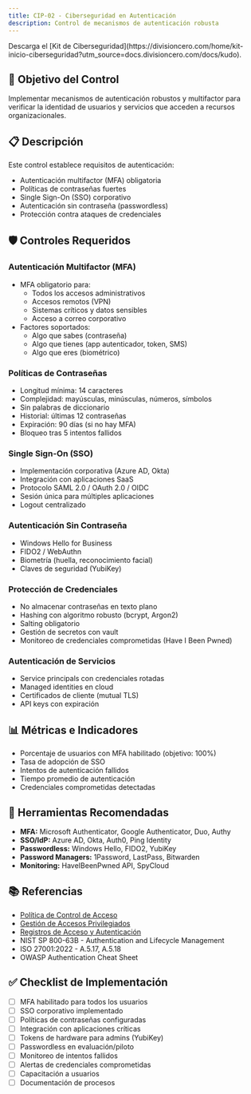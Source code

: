 ```yaml
---
title: CIP-02 - Ciberseguridad en Autenticación
description: Control de mecanismos de autenticación robusta
---
```


<Callout title="Quieres aprender más?">
  Descarga el [Kit de Ciberseguridad](https://divisioncero.com/home/kit-inicio-ciberseguridad?utm_source=docs.divisioncero.com/docs/kudo).
</Callout>

## 🎯 Objetivo del Control

Implementar mecanismos de autenticación robustos y multifactor para verificar la identidad de usuarios y servicios que acceden a recursos organizacionales.

## 📋 Descripción

Este control establece requisitos de autenticación:
- Autenticación multifactor (MFA) obligatoria
- Políticas de contraseñas fuertes
- Single Sign-On (SSO) corporativo
- Autenticación sin contraseña (passwordless)
- Protección contra ataques de credenciales

## 🛡️ Controles Requeridos

### Autenticación Multifactor (MFA)
- MFA obligatorio para:
  - Todos los accesos administrativos
  - Accesos remotos (VPN)
  - Sistemas críticos y datos sensibles
  - Acceso a correo corporativo
- Factores soportados:
  - Algo que sabes (contraseña)
  - Algo que tienes (app autenticador, token, SMS)
  - Algo que eres (biométrico)

### Políticas de Contraseñas
- Longitud mínima: 14 caracteres
- Complejidad: mayúsculas, minúsculas, números, símbolos
- Sin palabras de diccionario
- Historial: últimas 12 contraseñas
- Expiración: 90 días (si no hay MFA)
- Bloqueo tras 5 intentos fallidos

### Single Sign-On (SSO)
- Implementación corporativa (Azure AD, Okta)
- Integración con aplicaciones SaaS
- Protocolo SAML 2.0 / OAuth 2.0 / OIDC
- Sesión única para múltiples aplicaciones
- Logout centralizado

### Autenticación Sin Contraseña
- Windows Hello for Business
- FIDO2 / WebAuthn
- Biometría (huella, reconocimiento facial)
- Claves de seguridad (YubiKey)

### Protección de Credenciales
- No almacenar contraseñas en texto plano
- Hashing con algoritmo robusto (bcrypt, Argon2)
- Salting obligatorio
- Gestión de secretos con vault
- Monitoreo de credenciales comprometidas (Have I Been Pwned)

### Autenticación de Servicios
- Service principals con credenciales rotadas
- Managed identities en cloud
- Certificados de cliente (mutual TLS)
- API keys con expiración

## 📊 Métricas e Indicadores

- Porcentaje de usuarios con MFA habilitado (objetivo: 100%)
- Tasa de adopción de SSO
- Intentos de autenticación fallidos
- Tiempo promedio de autenticación
- Credenciales comprometidas detectadas

## 🔗 Herramientas Recomendadas

- **MFA:** Microsoft Authenticator, Google Authenticator, Duo, Authy
- **SSO/IdP:** Azure AD, Okta, Auth0, Ping Identity
- **Passwordless:** Windows Hello, FIDO2, YubiKey
- **Password Managers:** 1Password, LastPass, Bitwarden
- **Monitoring:** HaveIBeenPwned API, SpyCloud

## 📚 Referencias

- [Política de Control de Acceso](/docs/kudo/politicas/politica-control-acceso)
- [Gestión de Accesos Privilegiados](/docs/kudo/politicas/gestion-accesos-privilegiados)
- [Registros de Acceso y Autenticación](/docs/kudo/politicas/registros-acceso-autenticacion)
- NIST SP 800-63B - Authentication and Lifecycle Management
- ISO 27001:2022 - A.5.17, A.5.18
- OWASP Authentication Cheat Sheet

## ✅ Checklist de Implementación

- [ ] MFA habilitado para todos los usuarios
- [ ] SSO corporativo implementado
- [ ] Políticas de contraseñas configuradas
- [ ] Integración con aplicaciones críticas
- [ ] Tokens de hardware para admins (YubiKey)
- [ ] Passwordless en evaluación/piloto
- [ ] Monitoreo de intentos fallidos
- [ ] Alertas de credenciales comprometidas
- [ ] Capacitación a usuarios
- [ ] Documentación de procesos
